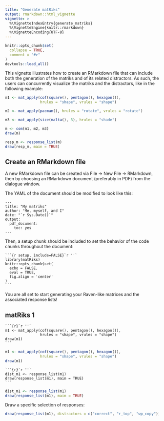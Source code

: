 ```yaml
---
title: "Generate matRiks"
output: rmarkdown::html_vignette
vignette: >
  %\VignetteIndexEntry{generate_matriks}
  %\VignetteEngine{knitr::rmarkdown}
  %\VignetteEncoding{UTF-8}
---
```


```r
knitr::opts_chunk$set(
  collapse = TRUE,
  comment = "#>"
)
devtools::load_all()
```


This vignette illustrates how to create an RMarkdown file that can include both the generation of the matriks and of its related distractors. As such, the users can concurrently visualize the matriks and the distractors, like in the following example: 

```r
m1 <- mat_apply(cof(square(), pentagon(), hexagon()), 
                hrules = "shape", vrules = "shape")

m2 <- mat_apply(pacman(), hrules = "rotate", vrules = "rotate")

m3 <- mat_apply(size(malta(), 3), hrules = "shade")

m <- com(m1, m2, m3)
draw(m)
```

```r
resp_m <- response_list(m)
draw(resp_m, main = TRUE)

```

## Create an RMarkdown file 

A new RMarkdown file can be created via File $\rightarrow$ New File $\rightarrow$ RMarkdown, then by choosing an RMarkdown document (preferably in PDF) from the dialogue window. 

The YAML of the document should be modified to look like this: 


<!-- ```{markdown, eval = FALSE} -->
<!-- title: "My matriks" -->
<!-- author: "Me, myself, and I" -->
<!-- date: "`r Sys.Date()`" -->
<!-- output: -->
<!--   pdf_document: -->
<!--     toc: yes -->
<!-- ``` -->
````
---
title: "My matriks"
author: "Me, myself, and I"
date: "`r Sys.Date()`"
output:
  pdf_document:
    toc: yes
---
````
Then, a setup chunk should be included to set the behavior of the code chunks throughout the document: 

````
```{r setup, include=FALSE}`r ''`
library(matRiks)
knitr::opts_chunk$set(
  echo = FALSE,
  eval = TRUE, 
  fig.align = 'center'
)
```
````

You are all set to start generating your Raven-like matrices and the associated response lists!

## matRiks 1

````
```{r}`r ''`
m1 <- mat_apply(cof(square(), pentagon(), hexagon()), 
                hrules = "shape", vrules = "shape")
draw(m1)
```
````

```r
m1 <- mat_apply(cof(square(), pentagon(), hexagon()), 
                hrules = "shape", vrules = "shape")
draw(m1)
```



````
```{r}`r ''`
dist_m1 <- response_list(m1)
draw(response_list(m1), main = TRUE)
```
````

```r
dist_m1 <- response_list(m1)
draw(response_list(m1), main = TRUE)
```

Draw a specific selection of responses: 

```r
draw(response_list(m1), distractors = c("correct", "r_top", "wp_copy"))
```

